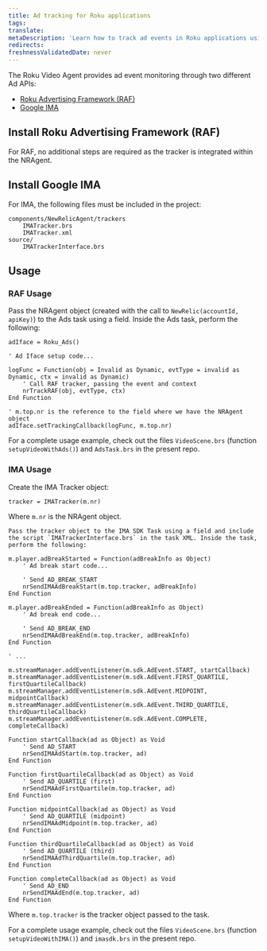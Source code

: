```yaml
---
title: Ad tracking for Roku applications
tags:
translate:
metaDescription: 'Learn how to track ad events in Roku applications using the New Relic Roku Agent.'
redirects:
freshnessValidatedDate: never
---
```


The Roku Video Agent provides ad event monitoring through two different Ad APIs: 

* [Roku Advertising Framework (RAF)](https://developer.roku.com/en-gb/docs/developer-program/advertising/roku-advertising-framework.md)
* [Google IMA](https://developers.google.com/ad-manager/dynamic-ad-insertion/sdk/roku)

## Install Roku Advertising Framework (RAF)

For RAF, no additional steps are required as the tracker is integrated within the NRAgent.

## Install Google IMA

For IMA, the following files must be included in the project:

```
components/NewRelicAgent/trackers
    IMATracker.brs
    IMATracker.xml
source/
    IMATrackerInterface.brs
```

## Usage

### RAF Usage

Pass the NRAgent object (created with the call to `NewRelic(accountId, apiKey)`) to the Ads task using a field. Inside the Ads task, perform the following:

```brightscript
adIface = Roku_Ads()

' Ad Iface setup code...

logFunc = Function(obj = Invalid as Dynamic, evtType = invalid as Dynamic, ctx = invalid as Dynamic)
    ' Call RAF tracker, passing the event and context
    nrTrackRAF(obj, evtType, ctx)
End Function

' m.top.nr is the reference to the field where we have the NRAgent object
adIface.setTrackingCallback(logFunc, m.top.nr)
```

For a complete usage example, check out the files `VideoScene.brs` (function `setupVideoWithAds()`) and `AdsTask.brs` in the present repo.

### IMA Usage

<Steps>

<Step>
    Create the IMA Tracker object:

```brightscript
tracker = IMATracker(m.nr)
```

Where `m.nr` is the NRAgent object.

</Step>

<Step>

    Pass the tracker object to the IMA SDK Task using a field and include the script `IMATrackerInterface.brs` in the task XML. Inside the task, perform the following:

```brightscript
m.player.adBreakStarted = Function(adBreakInfo as Object)
    ' Ad break start code...
    
    ' Send AD_BREAK_START
    nrSendIMAAdBreakStart(m.top.tracker, adBreakInfo)
End Function

m.player.adBreakEnded = Function(adBreakInfo as Object)
    ' Ad break end code...

    ' Send AD_BREAK_END
    nrSendIMAAdBreakEnd(m.top.tracker, adBreakInfo)
End Function

' ...

m.streamManager.addEventListener(m.sdk.AdEvent.START, startCallback)
m.streamManager.addEventListener(m.sdk.AdEvent.FIRST_QUARTILE, firstQuartileCallback)
m.streamManager.addEventListener(m.sdk.AdEvent.MIDPOINT, midpointCallback)
m.streamManager.addEventListener(m.sdk.AdEvent.THIRD_QUARTILE, thirdQuartileCallback)
m.streamManager.addEventListener(m.sdk.AdEvent.COMPLETE, completeCallback)

Function startCallback(ad as Object) as Void
    ' Send AD_START
    nrSendIMAAdStart(m.top.tracker, ad)
End Function

Function firstQuartileCallback(ad as Object) as Void
    ' Send AD_QUARTILE (first)
    nrSendIMAAdFirstQuartile(m.top.tracker, ad)
End Function

Function midpointCallback(ad as Object) as Void
    ' Send AD_QUARTILE (midpoint)
    nrSendIMAAdMidpoint(m.top.tracker, ad)
End Function

Function thirdQuartileCallback(ad as Object) as Void
    ' Send AD_QUARTILE (third)
    nrSendIMAAdThirdQuartile(m.top.tracker, ad)
End Function

Function completeCallback(ad as Object) as Void
    ' Send AD_END
    nrSendIMAAdEnd(m.top.tracker, ad)
End Function
```

Where `m.top.tracker` is the tracker object passed to the task.

</Step>

</Steps>

For a complete usage example, check out the files `VideoScene.brs` (function `setupVideoWithIMA()`) and `imasdk.brs` in the present repo.